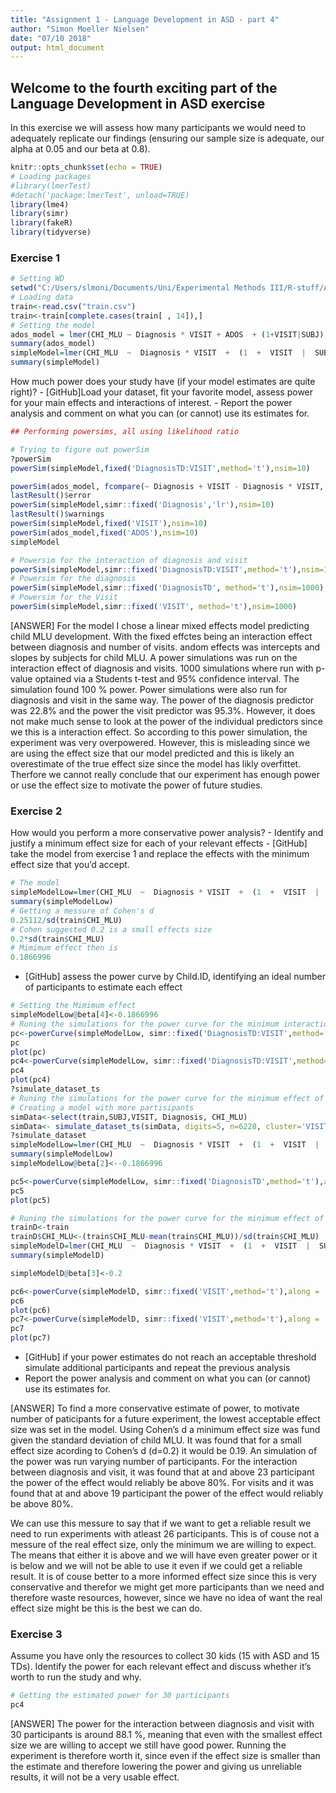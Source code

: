 ```yaml
---
title: "Assignment 1 - Language Development in ASD - part 4"
author: "Simon Moeller Nielsen"
date: "07/10 2018"
output: html_document
---
```



## Welcome to the fourth exciting part of the Language Development in ASD exercise

In this exercise we will assess how many participants we would need to adequately replicate our findings (ensuring our sample size is adequate, our alpha at 0.05 and our beta at 0.8).
```r
knitr::opts_chunk$set(echo = TRUE)
# Loading packages
#library(lmerTest)
#detach('package:lmerTest', unload=TRUE)
library(lme4)
library(simr)
library(fakeR)
library(tidyverse)
```

### Exercise 1
```r
# Setting WD
setwd("C:/Users/slmoni/Documents/Uni/Experimental Methods III/R-stuff/Assignment1&2_LanguageASD/part4")
# Loading data
train<-read.csv("train.csv")
train<-train[complete.cases(train[ , 14]),]
# Setting the model
ados_model = lmer(CHI_MLU ~ Diagnosis * VISIT + ADOS  + (1+VISIT|SUBJ), data= train, REML=FALSE)
summary(ados_model)
simpleModel=lmer(CHI_MLU  ~  Diagnosis * VISIT  +  (1  +  VISIT  |  SUBJ), data= train,REML=F) 
summary(simpleModel)
```
How much power does your study have (if your model estimates are quite right)?
- [GitHub]Load your dataset, fit your favorite model, assess power for your main effects and interactions of interest.
- Report the power analysis and comment on what you can (or cannot) use its estimates for.
```r
## Performing powersims, all using likelihood ratio

# Trying to figure out powerSim
?powerSim
powerSim(simpleModel,fixed('DiagnosisTD:VISIT',method='t'),nsim=10)

powerSim(ados_model, fcompare(~ Diagnosis + VISIT - Diagnosis * VISIT, 'lr'), nsim=10)
lastResult()$error
powerSim(simpleModel,simr::fixed('Diagnosis','lr'),nsim=10)
lastResult()$warnings
powerSim(simpleModel,fixed('VISIT'),nsim=10)
powerSim(ados_model,fixed('ADOS'),nsim=10)
simpleModel

# Powersim for the interaction of diagnosis and visit
powerSim(simpleModel,simr::fixed('DiagnosisTD:VISIT',method='t'),nsim=1000)
# Powersim for the diagnosis
powerSim(simpleModel,simr::fixed('DiagnosisTD', method='t'),nsim=1000)
# Powersim for the Visit
powerSim(simpleModel,simr::fixed('VISIT', method='t'),nsim=1000)
```

[ANSWER]
For the model I chose a linear mixed effects model predicting child MLU development. With the fixed effctes being an interaction effect between diagnosis and number of visits. andom effects was intercepts and slopes by subjects for child MLU.
A power simulations was run on the interaction effect of diagnosis and visits. 1000 simulations where run with p-value optained via a Students t-test and 95% confidence interval. The simulation found 100 % power.
Power simulations were also run for diagnosis and visit in the same way. The power of the diagnosis predictor was 22.8% and the power the visit predictor was 95.3%. However, it does not make much sense to look at the power of the individual predictors since we this is a interaction effect.
So according to this power simulation, the experiment was very overpowered.
However, this is misleading since we are using the effect size that our model predicted and this is likely an overestimate of the true effect size since the model has likly overfittet. Therfore we cannot really conclude that our experiment has enough power or use the effect size to motivate the power of future studies.

### Exercise 2

How would you perform a more conservative power analysis?
- Identify and justify a minimum effect size for each of your relevant effects
- [GitHub] take the model from exercise 1 and replace the effects with the minimum effect size that you'd accept.
```r
# The model
simpleModelLow=lmer(CHI_MLU  ~  Diagnosis * VISIT  +  (1  +  VISIT  |  SUBJ), data= train,REML=F) 
summary(simpleModelLow)
# Getting a messure of Cohen's d
0.25112/sd(train$CHI_MLU)
# Cohen suggested 0.2 is a small effects size
0.2*sd(train$CHI_MLU)
# Mimimum effect then is
0.1866996
```
- [GitHub] assess the power curve by Child.ID, identifying an ideal number of participants to estimate each effect
```r
# Setting the Mimimum effect
simpleModelLow@beta[4]<-0.1866996
# Runing the simulations for the power curve for the minimum interaction effect
pc<-powerCurve(simpleModelLow, simr::fixed('DiagnosisTD:VISIT',method='t'),along = 'SUBJ')
pc
plot(pc)
pc4<-powerCurve(simpleModelLow, simr::fixed('DiagnosisTD:VISIT',method='t'),along = 'SUBJ', breaks= c(20:30))
pc4
plot(pc4)
?simulate_dataset_ts
# Runing the simulations for the power curve for the minimum effect of diagnosis
# Creating a model with more partisipants
simData<-select(train,SUBJ,VISIT, Diagnosis, CHI_MLU)
simData<- simulate_dataset_ts(simData, digits=5, n=6228, cluster='VISIT', time.variable='CHI_MLU', ignore=c('Diagnosis','SUBJ'))
?simulate_dataset
simpleModelLow=lmer(CHI_MLU  ~  Diagnosis * VISIT  +  (1  +  VISIT  |  SUBJ), data= simData,REML=F)
summary(simpleModelLow)
simpleModelLow@beta[2]<--0.1866996

pc5<-powerCurve(simpleModelLow, simr::fixed('DiagnosisTD',method='t'),along = 'SUBJ',breaks=c(100,200,300,400,500))
pc5
plot(pc5)

# Runing the simulations for the power curve for the minimum effect of visit
trainD<-train
trainD$CHI_MLU<-(train$CHI_MLU-mean(train$CHI_MLU))/sd(train$CHI_MLU)
simpleModelD=lmer(CHI_MLU  ~  Diagnosis * VISIT  +  (1  +  VISIT  |  SUBJ), data= trainD,REML=F)
summary(simpleModelD)

simpleModelD@beta[3]<-0.2

pc6<-powerCurve(simpleModelD, simr::fixed('VISIT',method='t'),along = 'SUBJ')
pc6
plot(pc6)
pc7<-powerCurve(simpleModelD, simr::fixed('VISIT',method='t'),along = 'SUBJ', breaks= c(15:25))
pc7
plot(pc7)
```
- [GitHub] if your power estimates do not reach an acceptable threshold simulate additional participants and repeat the previous analysis
- Report the power analysis and comment on what you can (or cannot) use its estimates for.

[ANSWER]
To find a more conservative estimate of power, to motivate number of paticipants for a future experiment, the lowest acceptable effect size was set in the model. Using Cohen's d a minimum effect size was fund given the standard deviation of child MLU. It was found that for a small effect size acording to Cohen's d (d=0.2) it would be 0.19.
An simulation of the power was run varying number of participants. 
For the interaction between diagnosis and visit, it was found that at and above 23 participant the power of the effect would reliably be above 80%.
For visits and it was found that at and above 19 participant the power of the effect would reliably be above 80%.

We can use this messure to say that if we want to get a reliable result we need to run experiments with atleast 26 participants.
This is of couse not a messure of the real effect size, only the minimum we are willing to expect. The means that either it is above and we will have even greater power or it is below and we will not be able to use it even if we could get a reliable result. It is of couse better to a more informed effect size since this is very conservative and therefor we might get more participants than we need and therefore waste resources, however, since we have no idea of want the real effect size might be this is the best we can do.

### Exercise 3

Assume you have only the resources to collect 30 kids (15 with ASD and 15 TDs). Identify the power for each relevant effect and discuss whether it's worth to run the study and why.
```r
# Getting the estimated power for 30 participants
pc4
```
[ANSWER]
The power for the interaction between diagnosis and visit with 30 participants is around 88.1 %, meaning that even with the smallest effect size we are willing to accept we still have good power. Running the experiment is therefore worth it, since even if the effect size is smaller than the estimate and therefore lowering the power and giving us unreliable results, it will not be a very usable effect.